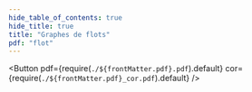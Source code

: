 ```yaml
---
hide_table_of_contents: true
hide_title: true
title: "Graphes de flots"
pdf: "flot"
---
```


<Button 
    pdf={require(`./${frontMatter.pdf}.pdf`).default}
    cor={require(`./${frontMatter.pdf}_cor.pdf`).default}
/>
